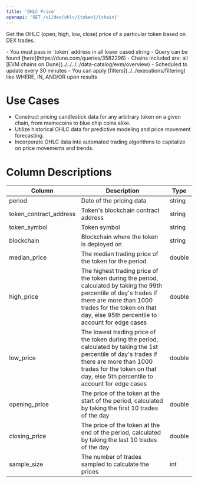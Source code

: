 ```yaml
---
title: 'OHLC Price'
openapi: 'GET /v1/dex/ohlc/{token}/{chain}'
---
```


Get the OHLC (open, high, low, close) price of a particular token based on DEX trades. 

<Note>
- You must pass in `token` address in all lower cased string
- Query can be found [here](https://dune.com/queries/3582296)
- Chains included are: all [EVM chains on Dune](../../../../data-catalog/evm/overview)
- Scheduled to update every 30 minutes
- You can apply [filters](../../executions/filtering) like WHERE, IN, AND/OR upon results
</Note>

# Use Cases 

- Construct pricing candlestick data for any arbitrary token on a given chain, from memecoins to blue chip coins alike.
- Utilize historical OHLC data for predictive modeling and price movement forecasting.
- Incorporate OHLC data into automated trading algorithms to capitalize on price movements and trends.

# Column Descriptions

| Column                | Description                                               | Type         |
|-----------------------|-----------------------------------------------------------|--------------|
| period                | Date of the pricing data  | string    |
| token_contract_address| Token's blockchain contract address         | string    |
| token_symbol          | Token symbol               | string      |
| blockchain            | Blockchain where the token is deployed on      | string      |
| median_price          | The median trading price of the token for the period      | double       |
| high_price            | The highest trading price of the token during the period, calculated by taking the 99th percentile of day's trades if there are more than 1000 trades for the token on that day, else 95th percentile to account for edge cases  | double       |
| low_price             | The lowest trading price of the token during the period, calculated by taking the 1st percentile of day's trades if there are more than 1000 trades for the token on that day, else 5th percentile to account for edge cases  | double       |
| opening_price         | The price of the token at the start of the period, calculated by taking the first 10 trades of the day       | double       |
| closing_price         | The price of the token at the end of the period, calculated by taking the last 10 trades of the day          | double       |
| sample_size           | The number of trades sampled to calculate the prices      | int       |

